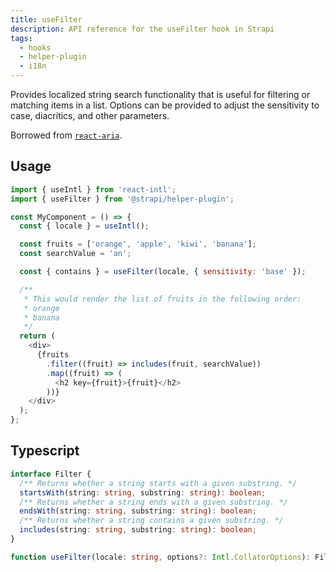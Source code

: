 ```yaml
---
title: useFilter
description: API reference for the useFilter hook in Strapi
tags:
  - hooks
  - helper-plugin
  - i18n
---
```


Provides localized string search functionality that is useful for filtering or matching items in a list. Options can be
provided to adjust the sensitivity to case, diacritics, and other parameters.

Borrowed from [`react-aria`](https://github.com/adobe/react-spectrum/blob/main/packages/%40react-aria/i18n/src/useFilter.ts).

## Usage

```js
import { useIntl } from 'react-intl';
import { useFilter } from '@strapi/helper-plugin';

const MyComponent = () => {
  const { locale } = useIntl();

  const fruits = ['orange', 'apple', 'kiwi', 'banana'];
  const searchValue = 'an';

  const { contains } = useFilter(locale, { sensitivity: 'base' });

  /**
   * This would render the list of fruits in the following order:
   * orange
   * banana
   */
  return (
    <div>
      {fruits
        .filter((fruit) => includes(fruit, searchValue))
        .map((fruit) => (
          <h2 key={fruit}>{fruit}</h2>
        ))}
    </div>
  );
};
```

## Typescript

```ts
interface Filter {
  /** Returns whether a string starts with a given substring. */
  startsWith(string: string, substring: string): boolean;
  /** Returns whether a string ends with a given substring. */
  endsWith(string: string, substring: string): boolean;
  /** Returns whether a string contains a given substring. */
  includes(string: string, substring: string): boolean;
}

function useFilter(locale: string, options?: Intl.CollatorOptions): Filter;
```
